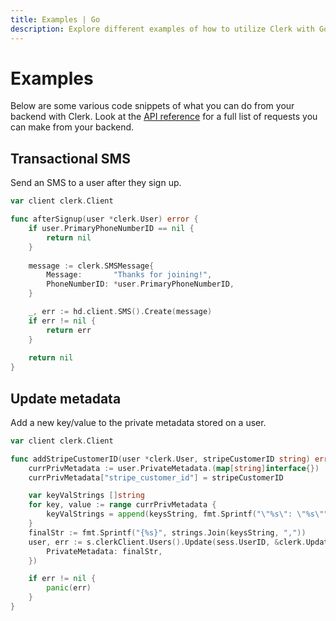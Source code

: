 ```yaml
---
title: Examples | Go
description: Explore different examples of how to utilize Clerk with Go.
---
```


# Examples

Below are some various code snippets of what you can do from your backend with Clerk. Look at the [API reference](/docs/references/backend/overview) for a full list of requests you can make from your backend.

## Transactional SMS

Send an SMS to a user after they sign up.

```go
var client clerk.Client

func afterSignup(user *clerk.User) error {
	if user.PrimaryPhoneNumberID == nil {
		return nil
	}
	
	message := clerk.SMSMessage{
		Message:       "Thanks for joining!",
		PhoneNumberID: *user.PrimaryPhoneNumberID,
	}

	_, err := hd.client.SMS().Create(message)
	if err != nil {
		return err
	}
	
	return nil	
}
```

## Update metadata

Add a new key/value to the private metadata stored on a user.

```go
var client clerk.Client

func addStripeCustomerID(user *clerk.User, stripeCustomerID string) error {	
	currPrivMetadata := user.PrivateMetadata.(map[string]interface{})	
	currPrivMetadata["stripe_customer_id"] = stripeCustomerID

	var keyValStrings []string
	for key, value := range currPrivMetadata {
		keyValStrings = append(keysString, fmt.Sprintf("\"%s\": \"%s\"", key, value))
	}
	finalStr := fmt.Sprintf("{%s}", strings.Join(keysString, ","))
	user, err := s.clerkClient.Users().Update(sess.UserID, &clerk.UpdateUser{
		PrivateMetadata: finalStr,
	})

	if err != nil {
		panic(err)
	}
}
```